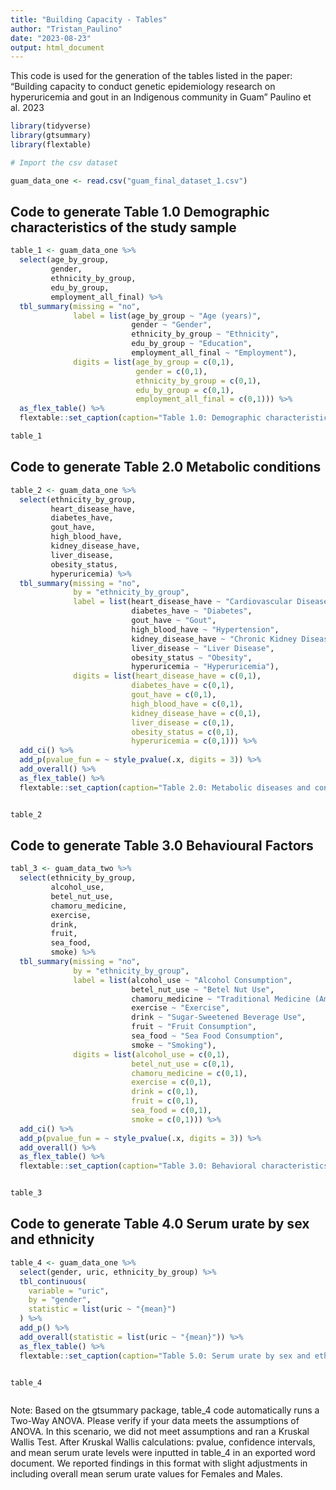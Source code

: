```yaml
---
title: "Building Capacity - Tables"
author: "Tristan_Paulino"
date: "2023-08-23"
output: html_document
---
```


This code is used for the generation of the tables listed in the paper: 
"Building capacity to conduct genetic epidemiology research on hyperuricemia and gout in an Indigenous community in Guam"
Paulino et al. 2023

```r
library(tidyverse)
library(gtsummary)
library(flextable)

# Import the csv dataset

guam_data_one <- read.csv("guam_final_dataset_1.csv")

```

## Code to generate Table 1.0 Demographic characteristics of the study sample

```r
table_1 <- guam_data_one %>% 
  select(age_by_group, 
         gender,
         ethnicity_by_group,
         edu_by_group,
         employment_all_final) %>% 
  tbl_summary(missing = "no",
              label = list(age_by_group ~ "Age (years)",
                           gender ~ "Gender",
                           ethnicity_by_group ~ "Ethnicity",
                           edu_by_group ~ "Education",
                           employment_all_final ~ "Employment"),
              digits = list(age_by_group = c(0,1),
                            gender = c(0,1),
                            ethnicity_by_group = c(0,1),
                            edu_by_group = c(0,1),
                            employment_all_final = c(0,1))) %>% 
  as_flex_table() %>% 
  flextable::set_caption(caption="Table 1.0: Demographic characteristics of the study sample")

table_1
```

## Code to generate Table 2.0 Metabolic conditions

```r
table_2 <- guam_data_one %>% 
  select(ethnicity_by_group,
         heart_disease_have,
         diabetes_have,
         gout_have,
         high_blood_have,
         kidney_disease_have,
         liver_disease,
         obesity_status,
         hyperuricemia) %>% 
  tbl_summary(missing = "no",
              by = "ethnicity_by_group",
              label = list(heart_disease_have ~ "Cardiovascular Disease",
                           diabetes_have ~ "Diabetes",
                           gout_have ~ "Gout",
                           high_blood_have ~ "Hypertension",
                           kidney_disease_have ~ "Chronic Kidney Disease",
                           liver_disease ~ "Liver Disease",
                           obesity_status ~ "Obesity",
                           hyperuricemia ~ "Hyperuricemia"),
              digits = list(heart_disease_have = c(0,1),
                           diabetes_have = c(0,1),
                           gout_have = c(0,1),
                           high_blood_have = c(0,1),
                           kidney_disease_have = c(0,1),
                           liver_disease = c(0,1),
                           obesity_status = c(0,1),
                           hyperuricemia = c(0,1))) %>% 
  add_ci() %>% 
  add_p(pvalue_fun = ~ style_pvalue(.x, digits = 3)) %>%
  add_overall() %>%
  as_flex_table() %>% 
  flextable::set_caption(caption="Table 2.0: Metabolic diseases and conditions of the study population") 


table_2

```

## Code to generate Table 3.0 Behavioural Factors
```r
tabl_3 <- guam_data_two %>% 
  select(ethnicity_by_group,
         alcohol_use,
         betel_nut_use,
         chamoru_medicine,
         exercise,
         drink,
         fruit,
         sea_food,
         smoke) %>% 
  tbl_summary(missing = "no",
              by = "ethnicity_by_group",
              label = list(alcohol_use ~ "Alcohol Consumption",
                           betel_nut_use ~ "Betel Nut Use",
                           chamoru_medicine ~ "Traditional Medicine (Amot) ",
                           exercise ~ "Exercise",
                           drink ~ "Sugar-Sweetened Beverage Use",
                           fruit ~ "Fruit Consumption",
                           sea_food ~ "Sea Food Consumption",
                           smoke ~ "Smoking"),
              digits = list(alcohol_use = c(0,1),
                           betel_nut_use = c(0,1),
                           chamoru_medicine = c(0,1),
                           exercise = c(0,1),
                           drink = c(0,1),
                           fruit = c(0,1),
                           sea_food = c(0,1),
                           smoke = c(0,1))) %>% 
  add_ci() %>% 
  add_p(pvalue_fun = ~ style_pvalue(.x, digits = 3)) %>%
  add_overall() %>%
  as_flex_table() %>% 
  flextable::set_caption(caption="Table 3.0: Behavioral characteristics of the population") 


table_3

```

## Code to generate Table 4.0 Serum urate by sex and ethnicity



```r

table_4 <- guam_data_one %>% 
  select(gender, uric, ethnicity_by_group) %>% 
  tbl_continuous(
    variable = "uric",
    by = "gender",
    statistic = list(uric ~ "{mean}")
  ) %>% 
  add_p() %>% 
  add_overall(statistic = list(uric ~ "{mean}")) %>% 
  as_flex_table() %>% 
  flextable::set_caption(caption="Table 5.0: Serum urate by sex and ethnicity") 


table_4



```

Note: Based on the gtsummary package, table_4 code automatically runs a Two-Way ANOVA. Please verify if your data meets the assumptions of ANOVA. In this scenario, we did not meet assumptions and ran a Kruskal Wallis Test. After Kruskal Wallis calculations: pvalue, confidence intervals, and mean serum urate levels were inputted in table_4 in an exported word document. We reported findings in this format with slight adjustments in including overall mean serum urate values for Females and Males. 
